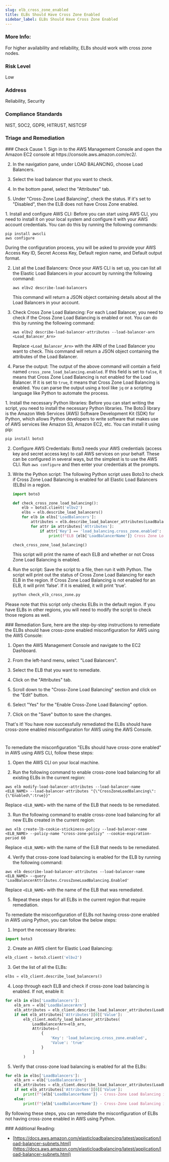 ```yaml
---
slug: elb_cross_zone_enabled
title: ELBs Should Have Cross Zone Enabled
sidebar_label: ELBs Should Have Cross Zone Enabled
---
```


### More Info:

For higher availability and reliability, ELBs should work with cross zone nodes.

### Risk Level

Low

### Address

Reliability, Security

### Compliance Standards

NIST, SOC2, GDPR, HITRUST, NISTCSF



### Triage and Remediation
<Tabs>

<Tab title='Cause'>
### Check Cause
<AccordionGroup>
<Accordion title='Using Console' defaultOpen='true'>
1. Sign in to the AWS Management Console and open the Amazon EC2 console at https://console.aws.amazon.com/ec2/.
   
2. In the navigation pane, under LOAD BALANCING, choose Load Balancers.

3. Select the load balancer that you want to check.

4. In the bottom panel, select the "Attributes" tab.

5. Under "Cross-Zone Load Balancing", check the status. If it's set to "Disabled", then the ELB does not have Cross Zone enabled.
</Accordion>

<Accordion title='Using CLI'>
1. Install and configure AWS CLI: Before you can start using AWS CLI, you need to install it on your local system and configure it with your AWS account credentials. You can do this by running the following commands:

   ```
   pip install awscli
   aws configure
   ```

   During the configuration process, you will be asked to provide your AWS Access Key ID, Secret Access Key, Default region name, and Default output format.

2. List all the Load Balancers: Once your AWS CLI is set up, you can list all the Elastic Load Balancers in your account by running the following command:

   ```
   aws elbv2 describe-load-balancers
   ```

   This command will return a JSON object containing details about all the Load Balancers in your account.

3. Check Cross Zone Load Balancing: For each Load Balancer, you need to check if the Cross Zone Load Balancing is enabled or not. You can do this by running the following command:

   ```
   aws elbv2 describe-load-balancer-attributes --load-balancer-arn <Load_Balancer_Arn>
   ```

   Replace `<Load_Balancer_Arn>` with the ARN of the Load Balancer you want to check. This command will return a JSON object containing the attributes of the Load Balancer.

4. Parse the output: The output of the above command will contain a field named `cross_zone_load_balancing.enabled`. If this field is set to `false`, it means that Cross Zone Load Balancing is not enabled for the Load Balancer. If it is set to `true`, it means that Cross Zone Load Balancing is enabled. You can parse the output using a tool like `jq` or a scripting language like Python to automate the process.
</Accordion>

<Accordion title='Using Python'>
1. Install the necessary Python libraries: Before you can start writing the script, you need to install the necessary Python libraries. The Boto3 library is the Amazon Web Services (AWS) Software Development Kit (SDK) for Python, which allows Python developers to write software that makes use of AWS services like Amazon S3, Amazon EC2, etc. You can install it using pip:

   ```bash
   pip install boto3
   ```

2. Configure AWS Credentials: Boto3 needs your AWS credentials (access key and secret access key) to call AWS services on your behalf. These can be configured in several ways, but the simplest is to use the AWS CLI. Run `aws configure` and then enter your credentials at the prompts.

3. Write the Python script: The following Python script uses Boto3 to check if Cross Zone Load Balancing is enabled for all Elastic Load Balancers (ELBs) in a region.

   ```python
   import boto3

   def check_cross_zone_load_balancing():
       elb = boto3.client('elbv2')
       elbs = elb.describe_load_balancers()
       for elb in elbs['LoadBalancers']:
           attributes = elb.describe_load_balancer_attributes(LoadBalancerArn=elb['LoadBalancerArn'])
           for attr in attributes['Attributes']:
               if attr['Key'] == 'load_balancing.cross_zone.enabled':
                   print(f"ELB {elb['LoadBalancerName']} Cross Zone Load Balancing: {attr['Value']}")

   check_cross_zone_load_balancing()
   ```
   This script will print the name of each ELB and whether or not Cross Zone Load Balancing is enabled.

4. Run the script: Save the script to a file, then run it with Python. The script will print out the status of Cross Zone Load Balancing for each ELB in the region. If Cross Zone Load Balancing is not enabled for an ELB, it will print 'false'. If it is enabled, it will print 'true'. 

   ```bash
   python check_elb_cross_zone.py
   ```
   
Please note that this script only checks ELBs in the default region. If you have ELBs in other regions, you will need to modify the script to check those regions as well.
</Accordion>

</AccordionGroup>
</Tab>

<Tab title='Remediation'>
### Remediation

<AccordionGroup>
<Accordion title='Using Console' defaultOpen='true'>
Sure, here are the step-by-step instructions to remediate the ELBs should have cross-zone enabled misconfiguration for AWS using the AWS Console:

1. Open the AWS Management Console and navigate to the EC2 Dashboard.

2. From the left-hand menu, select "Load Balancers".

3. Select the ELB that you want to remediate.

4. Click on the "Attributes" tab.

5. Scroll down to the "Cross-Zone Load Balancing" section and click on the "Edit" button.

6. Select "Yes" for the "Enable Cross-Zone Load Balancing" option.

7. Click on the "Save" button to save the changes.

That's it! You have now successfully remediated the ELBs should have cross-zone enabled misconfiguration for AWS using the AWS Console.

#
</Accordion>

<Accordion title='Using CLI'>
To remediate the misconfiguration "ELBs should have cross-zone enabled" in AWS using AWS CLI, follow these steps:

1. Open the AWS CLI on your local machine.

2. Run the following command to enable cross-zone load balancing for all existing ELBs in the current region:
```
aws elb modify-load-balancer-attributes --load-balancer-name <ELB_NAME> --load-balancer-attributes "{\"CrossZoneLoadBalancing\":{\"Enabled\":true}}"
```
Replace `<ELB_NAME>` with the name of the ELB that needs to be remediated.

3. Run the following command to enable cross-zone load balancing for all new ELBs created in the current region:
```
aws elb create-lb-cookie-stickiness-policy --load-balancer-name <ELB_NAME> --policy-name "cross-zone-policy" --cookie-expiration-period 60
```
Replace `<ELB_NAME>` with the name of the ELB that needs to be remediated.

4. Verify that cross-zone load balancing is enabled for the ELB by running the following command:
```
aws elb describe-load-balancer-attributes --load-balancer-name <ELB_NAME> --query 'LoadBalancerAttributes.CrossZoneLoadBalancing.Enabled'
```
Replace `<ELB_NAME>` with the name of the ELB that was remediated.

5. Repeat these steps for all ELBs in the current region that require remediation.
</Accordion>

<Accordion title='Using Python'>
To remediate the misconfiguration of ELBs not having cross-zone enabled in AWS using Python, you can follow the below steps:

1. Import the necessary libraries:
```python
import boto3
```

2. Create an AWS client for Elastic Load Balancing:
```python
elb_client = boto3.client('elbv2')
```

3. Get the list of all the ELBs:
```python
elbs = elb_client.describe_load_balancers()
```

4. Loop through each ELB and check if cross-zone load balancing is enabled. If not, enable it:
```python
for elb in elbs['LoadBalancers']:
    elb_arn = elb['LoadBalancerArn']
    elb_attributes = elb_client.describe_load_balancer_attributes(LoadBalancerArn=elb_arn)
    if not elb_attributes['Attributes'][0]['Value']:
        elb_client.modify_load_balancer_attributes(
            LoadBalancerArn=elb_arn,
            Attributes=[
                {
                    'Key': 'load_balancing.cross_zone.enabled',
                    'Value': 'true'
                }
            ]
        )
```

5. Verify that cross-zone load balancing is enabled for all the ELBs:
```python
for elb in elbs['LoadBalancers']:
    elb_arn = elb['LoadBalancerArn']
    elb_attributes = elb_client.describe_load_balancer_attributes(LoadBalancerArn=elb_arn)
    if not elb_attributes['Attributes'][0]['Value']:
        print(f"{elb['LoadBalancerName']} - Cross-Zone Load Balancing is not Enabled")
    else:
        print(f"{elb['LoadBalancerName']} - Cross-Zone Load Balancing is Enabled")
```

By following these steps, you can remediate the misconfiguration of ELBs not having cross-zone enabled in AWS using Python.
</Accordion>

</AccordionGroup>
</Tab>
</Tabs>
### Additional Reading:

- [https://docs.aws.amazon.com/elasticloadbalancing/latest/application/load-balancer-subnets.html](https://docs.aws.amazon.com/elasticloadbalancing/latest/application/load-balancer-subnets.html) 

